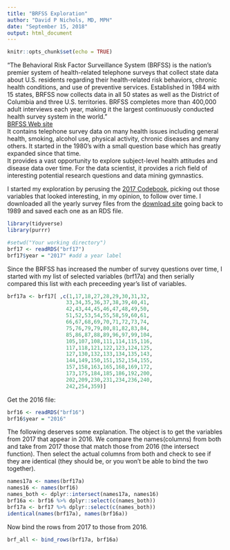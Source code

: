 ```yaml
---
title: "BRFSS Exploration"
author: "David P Nichols, MD, MPH"
date: "September 15, 2018"
output: html_document
---
```


```r
knitr::opts_chunk$set(echo = TRUE)
```

"The Behavioral Risk Factor Surveillance System (BRFSS) is the nation's premier system of health-related telephone surveys that collect state data about U.S. residents regarding their health-related risk behaviors, chronic health conditions, and use of preventive services. Established in 1984 with 15 states, BRFSS now collects data in all 50 states as well as the District of Columbia and three U.S. territories. BRFSS completes more than 400,000 adult interviews each year, making it the largest continuously conducted health survey system in the world." <br>
[BRFSS Web site](https://www.cdc.gov/brfss/index.html) <br>
It contains telephone survey data on many health issues including general health, smoking, alcohol use, physical activity, chronic diseases and many others. It started in the 1980's with a small question base which has greatly expanded since that time. <br>
It provides a vast opportunity to explore subject-level   health attitudes and disease data over time. For the data scientist, it provides a rich field of interesting potential research questions and data mining gymnastics.<br>

I started my exploration by perusing the [2017 Codebook](https://www.cdc.gov/brfss/annual_data/2017/pdf/codebook17_llcp-508.pdf), picking out those variables that looked interesting, in my opinion, to follow over time. I downloaded all the yearly survey files from the [download site](https://www.cdc.gov/brfss/annual_data/annual_2017.html) going back to 1989 and saved each one as an RDS file. 

```r
library(tidyverse)
library(purrr)

#setwd("Your working directory")
brf17 <- readRDS("brf17")
brf17$year = "2017" #add a year label
```

Since the BRFSS has increased the number of survey questions over time, I started with my list of selected variables (brf17a) and then serially compared this list with each preceeding year's list of variables.

```r
brf17a <- brf17[ ,c(1,17,18,27,28,29,30,31,32,
                   33,34,35,36,37,38,39,40,41,
                   42,43,44,45,46,47,48,49,50,
                   51,52,53,54,55,58,59,60,61,
                   66,67,68,69,70,71,72,73,74,
                   75,76,79,79,80,81,82,83,84,
                   85,86,87,88,89,96,97,99,104,
                   105,107,108,111,114,115,116,
                   117,118,121,122,123,124,125,
                   127,130,132,133,134,135,143,
                   144,149,150,151,152,154,155,
                   157,158,163,165,168,169,172,
                   173,175,184,185,186,192,200,
                   202,209,230,231,234,236,240,
                   242,254,359)]
```

Get the 2016 file:
```r
brf16 <- readRDS("brf16")
brf16$year = "2016"
```

The following deserves some explanation. The object is to get the variables from 2017 that appear in 2016. We compare the names(columns) from both and take from 2017 those that match those from 2016 (the intersect function). Then select the actual columns from both and check to see if they are identical (they should be, or you won't be able to bind the two together). 
```r
names17a <- names(brf17a)
names16 <- names(brf16)
names_both <- dplyr::intersect(names17a, names16)
brf16a <- brf16 %>% dplyr::select(c(names_both))
brf17a <- brf17 %>% dplyr::select(c(names_both))
identical(names(brf17a), names(brf16a))
```

Now bind the rows from 2017 to those from 2016. 
```r
brf_all <- bind_rows(brf17a, brf16a)
```

```r

```

```r

```

```r

```

```r

```